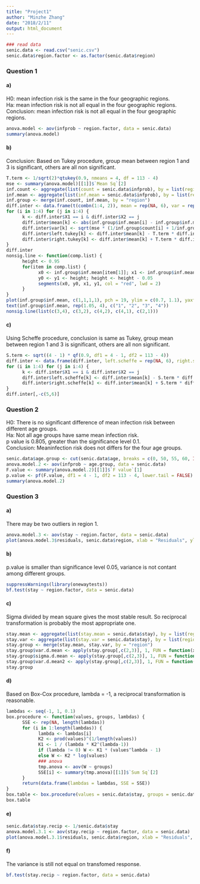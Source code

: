 ---
title: "Project1"
author: "Minzhe Zhang"
date: "2018/2/11"
output: html_document
---

```{r}
### read data
senic.data <- read.csv("senic.csv")
senic.data$region.factor <- as.factor(senic.data$region)
```

### Question 1
#### a)
H0: mean infection risk is the same in the four geographic regions.<br>
Ha: mean infection risk is not all equal in the four geographic regions.<br>
Conclusion: mean infection risk is not all equal in the four geographic regions.
```{r}
anova.model <- aov(infprob ~ region.factor, data = senic.data)
summary(anova.model)
```

#### b)
Conclusion: Based on Tukey procedure, group mean between region 1 and 3 is significant, others are all non significant.
```{r}
T.term <- 1/sqrt(2)*qtukey(0.9, nmeans = 4, df = 113 - 4)
mse <- summary(anova.model)[[1]]$`Mean Sq`[2]
inf.count <- aggregate(list(count = senic.data$infprob), by = list(region = senic.data$region), FUN = length)
inf.mean <- aggregate(list(inf.mean = senic.data$infprob), by = list(region = senic.data$region), FUN = mean)
inf.group <- merge(inf.count, inf.mean, by = "region")
diff.inter <- data.frame(t(combn(1:4, 2)), mean = rep(NA, 6), var = rep(NA, 6), left.tukey = rep(NA, 6), right.tukey = rep(NA, 6))
for (i in 1:4) for (j in i:4) {
      k <- diff.inter$X1 == i & diff.inter$X2 == j
      diff.inter$mean[k] <- abs(inf.group$inf.mean[i] - inf.group$inf.mean[j])
      diff.inter$var[k] <- sqrt(mse * (1/inf.group$count[i] + 1/inf.group$count[j]))
      diff.inter$left.tukey[k] <- diff.inter$mean[k] - T.term * diff.inter$var[k]
      diff.inter$right.tukey[k] <- diff.inter$mean[k] + T.term * diff.inter$var[k]
}
diff.inter
nonsig.line <- function(comp.list) {
      height <- 0.95
      for(item in comp.list) {
            x0 <- inf.group$inf.mean[item[1]]; x1 <- inf.group$inf.mean[item[2]]
            y0 <- y1 <- height; height <- height - 0.05
            segments(x0, y0, x1, y1, col = "red", lwd = 2)
      }
}
plot(inf.group$inf.mean, c(1,1,1,1), pch = 19, ylim = c(0.7, 1.1), yaxt = "n", xlab = "mean infection risk", ylab = "")
text(inf.group$inf.mean, rep(1.05, 4), c("1", "2", "3", "4"))
nonsig.line(list(c(3,4), c(3,2), c(4,2), c(4,1), c(2,1)))
```

#### c)
Using Scheffe procedure, conclusion is same as Tukey, group mean between region 1 and 3 is significant, others are all non significant.
```{r}
S.term <- sqrt((4 - 1) * qf(0.9, df1 = 4 - 1, df2 = 113 - 4))
diff.inter <- data.frame(diff.inter, left.scheffe = rep(NA, 6), right.scheffe = rep(NA, 6))
for (i in 1:4) for (j in i:4) {
      k <- diff.inter$X1 == i & diff.inter$X2 == j
      diff.inter$left.scheffe[k] <- diff.inter$mean[k] - S.term * diff.inter$var[k]
      diff.inter$right.scheffe[k] <- diff.inter$mean[k] + S.term * diff.inter$var[k]
}
diff.inter[,-c(5,6)]
```

### Question 2
H0: There is no significant difference of mean infection risk between different age groups.<br>
Ha: Not all age groups have same mean infection risk.<br>
p value is 0.805, greater than the significance level 0.1.<br>
Conclusion: Meaninfection risk does not differs for the four age groups.
```{r}
senic.data$age.group <- cut(senic.data$age, breaks = c(0, 50, 55, 60, Inf))
anova.model.2 <- aov(infprob ~ age.group, data = senic.data)
F.value <- summary(anova.model.2)[[1]]$`F value`[1]
p.value <- pf(F.value, df1 = 4 - 1, df2 = 113 - 4, lower.tail = FALSE)
summary(anova.model.2)
```

### Question 3
#### a)
There may be two outliers in region 1.
```{r}
anova.model.3 <- aov(stay ~ region.factor, data = senic.data)
plot(anova.model.3$residuals, senic.data$region, xlab = "Residuals", ylab = "Region")
```

#### b)
p.value is smaller than significance level 0.05, variance is not contant among different groups.
```{r}
suppressWarnings(library(onewaytests))
bf.test(stay ~ region.factor, data = senic.data)
```

#### c)
Sigma divided by mean square gives the most stable result. So reciprocal transformation is probably the most appropriate one.
```{r}
stay.mean <- aggregate(list(stay.mean = senic.data$stay), by = list(region =  senic.data$region), FUN = mean)
stay.var <- aggregate(list(stay.var = senic.data$stay), by = list(region =  senic.data$region), FUN = var)
stay.group <- merge(stay.mean, stay.var, by = "region")
stay.group$var.d.mean <- apply(stay.group[,c(2,3)], 1, FUN = function(x) x[2]/x[1])
stay.group$sigma.d.mean <- apply(stay.group[,c(2,3)], 1, FUN = function(x) sqrt(x[2])/x[1])
stay.group$var.d.mean2 <- apply(stay.group[,c(2,3)], 1, FUN = function(x) sqrt(x[2])/x[1]^2)
stay.group
```

#### d)
Based on Box-Cox procedure, lambda = -1, a reciprocal transformation is reasonable.
```{r}
lambdas <- seq(-1, 1, 0.1)
box.procedure <- function(values, groups, lambdas) {
      SSE <- rep(NA, length(lambdas))
      for (i in 1:length(lambdas)) {
            lambda <- lambdas[i]
            K2 <- prod(values)^(1/length(values))
            K1 <- 1 / (lambda * K2^(lambda-1))
            if (lambda != 0) W <- K1 * (values^lambda - 1)
            else W <- K2 * log(values)
            ### anova
            tmp.anova <- aov(W ~ groups)
            SSE[i] <- summary(tmp.anova)[[1]]$`Sum Sq`[2]
      }
      return(data.frame(lambdas = lambdas, SSE = SSE))
}
box.table <- box.procedure(values = senic.data$stay, groups = senic.data$region.factor, lambdas = lambdas)
box.table
```

#### e)
```{r}
senic.data$stay.recip <- 1/senic.data$stay
anova.model.3.1 <- aov(stay.recip ~ region.factor, data = senic.data)
plot(anova.model.3.1$residuals, senic.data$region, xlab = "Residuals", ylab = "Region")
```

#### f)
The variance is still not equal on transfomed response.
```{r}
bf.test(stay.recip ~ region.factor, data = senic.data)
```




